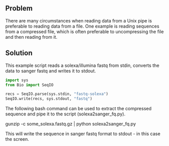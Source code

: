 == Problem ==

There are many circumstances when reading data from a Unix pipe is preferable to reading data from a file. One example is reading sequences from a compressed file, which is often preferable to uncompressing the file and then reading from it.

== Solution ==

This example script reads a solexa/illumina fastq from stdin, converts the data to sanger fastq and writes it to stdout.

<source lang=python>
import sys
from Bio import SeqIO

recs = SeqIO.parse(sys.stdin, "fastq-solexa")
SeqIO.write(recs, sys.stdout, "fastq")
</source>

The following bash command can be used to extract the compressed sequence and pipe it to the script (solexa2sanger_fq.py).

<bash>
gunzip -c some_solexa.fastq.gz | python solexa2sanger_fq.py
</bash>

This will write the sequence in sanger fastq format to stdout - in this case the screen.

